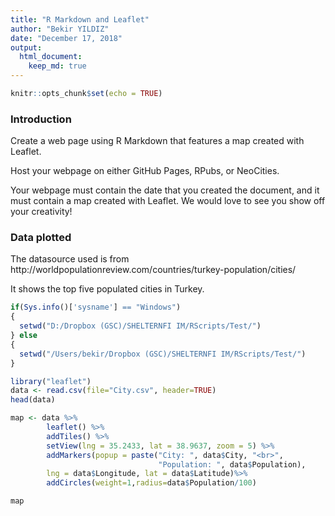 ```yaml
---
title: "R Markdown and Leaflet"
author: "Bekir YILDIZ"
date: "December 17, 2018"
output:
  html_document:
    keep_md: true
---
```


```r
knitr::opts_chunk$set(echo = TRUE)
```

### Introduction
Create a web page using R Markdown that features a map created with Leaflet.

Host your webpage on either GitHub Pages, RPubs, or NeoCities.

Your webpage must contain the date that you created the document, and it must contain a map created with Leaflet. We would love to see you show off your creativity!

### Data plotted
The datasource used is from http://worldpopulationreview.com/countries/turkey-population/cities/

It shows the top five populated cities in Turkey.

```r
if(Sys.info()['sysname'] == "Windows") 
{
  setwd("D:/Dropbox (GSC)/SHELTERNFI IM/RScripts/Test/")
} else 
{
  setwd("/Users/bekir/Dropbox (GSC)/SHELTERNFI IM/RScripts/Test/")
}

library("leaflet")
data <- read.csv(file="City.csv", header=TRUE)
head(data)

map <- data %>%
        leaflet() %>%
        addTiles() %>%
        setView(lng = 35.2433, lat = 38.9637, zoom = 5) %>%
        addMarkers(popup = paste("City: ", data$City, "<br>",
                                 "Population: ", data$Population), 
        lng = data$Longitude, lat = data$Latitude)%>% 
        addCircles(weight=1,radius=data$Population/100)

map
```


